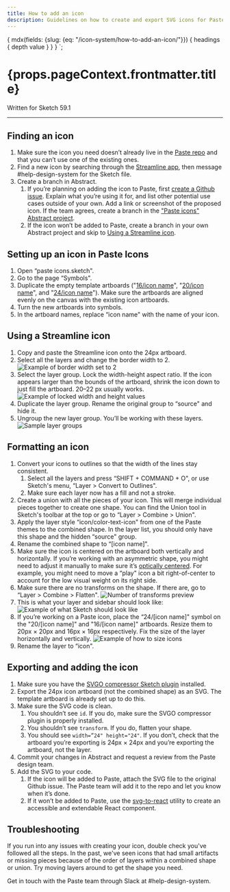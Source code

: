 ```yaml
---
title: How to add an icon
description: Guidelines on how to create and export SVG icons for Paste.
---
```



  {
    mdx(fields: {slug: {eq: "/icon-system/how-to-add-an-icon/"}}) {
      headings {
        depth
        value
      }
    }
  }
`;

<contentwrapper>
<TableOfContents headings={props.data.mdx.headings} />
<content>

<h1>{props.pageContext.frontmatter.title}</h1>
Written for Sketch 59.1

---

## Finding an icon

1. Make sure the icon you need doesn’t already live in the [Paste repo](https://twilio-labs.github.io/paste/?path=/story/overview-icons--list) 
and that you can’t use one of the existing ones.
2. Find a new icon by searching through the [Streamline app](https://app.streamlineicons.com/streamline-regular), 
then message #help-design-system for the Sketch file.
3. Create a branch in Abstract.
    1. If you’re planning on adding the icon to Paste, first [create a Github issue](https://github.com/twilio-labs/paste/issues). 
  Explain what you’re using it for, and list other potential use cases outside of your own. 
  Add a link or screenshot of the proposed icon. If the team agrees, create a branch in 
  the ["Paste icons" Abstract project](https://share.goabstract.com/0bdb9ae0-d1da-4021-80d3-338683d27b42).
    2. If the icon won’t be added to Paste, create a branch in your own Abstract project 
  and skip to [Using a Streamline icon](/icon-system/how-to-add-an-icon#using-a-streamline-icon).


## Setting up an icon in Paste Icons

1. Open “paste icons.sketch".
2. Go to the page “Symbols".
3. Duplicate the empty template artboards ("[16/icon name](https://share.goabstract.com/26080d38-a95a-46b1-a0ad-aa4ddba4abb3)",
"[20/icon name](https://share.goabstract.com/96294d4e-50cc-4c7e-9cb9-b82a045fe970)", and "[24/icon name](https://share.goabstract.com/f51d0d18-67ce-4c02-8c44-5f8d390863d7)"). 
Make sure the artboards are aligned evenly on the canvas with the existing icon artboards.
4. Turn the new artboards into symbols.
5. In the artboard names, replace “icon name" with the name of your icon.


## Using a Streamline icon

1. Copy and paste the Streamline icon onto the 24px artboard.
2. Select all the layers and change the border width to 2.
![Example of border width set to 2](../../assets/images/icon-guide/using-streamline-icons-1.png)
3. Select the layer group. Lock the width-height aspect ratio. If the icon appears 
larger than the bounds of the artboard, shrink the icon down to just fill the 
artboard. 20–22 px usually works.
![Example of locked width and height values](../../assets/images/icon-guide/using-streamline-icons-2.png)
4. Duplicate the layer group. Rename the original group to “source" and hide it.
5. Ungroup the new layer group. You’ll be working with these layers.
![Sample layer groups](../../assets/images/icon-guide/using-streamline-icons-3.png)


## Formatting an icon

1. Convert your icons to outlines so that the width of the lines stay consistent.
    1. Select all the layers and press “SHIFT + COMMAND + O", or use Sketch's menu, “Layer > Convert to Outlines".
    2. Make sure each layer now has a fill and not a stroke.
2. Create a union with all the pieces of your icon. This will merge individual pieces 
together to create one shape. You can find the Union tool in Sketch's toolbar at the 
top or go to “Layer > Combine > Union".
3. Apply the layer style “icon/color-text-icon" from one of the Paste themes to the 
combined shape. In the layer list, you should only have this shape and the hidden 
“source" group.
4. Rename the combined shape to “[icon name]".
5. Make sure the icon is centered on the artboard both vertically and horizontally. 
If you’re working with an asymmetric shape, you might need to adjust it manually to make 
sure it’s [optically centered](https://blog.marvelapp.com/optical-adjustment-logic-vs-designers/). 
For example, you might need to move a “play" icon a bit 
right-of-center to account for the low visual weight on its right side.
6. Make sure there are no transforms on the shape. If there are, go to “Layer > Combine > Flatten".
![Number of transforms preview](../../assets/images/icon-guide/formatting-an-icon-1.png)
7. This is what your layer and sidebar should look like:
![Example of what Sketch should look like](../../assets/images/icon-guide/formatting-an-icon-2.png)
8. If you’re working on a Paste icon, place the “24/[icon name]" symbol on the 
"20/[icon name]" and "16/[icon name]" artboards. Resize them to 20px × 20px and 
16px × 16px respectively. Fix the size of the layer horizontally and vertically.
![Example of how to size icons](../../assets/images/icon-guide/formatting-an-icon-3.png)
9. Rename the layer to “icon".


## Exporting and adding the icon

1. Make sure you have the [SVGO compressor Sketch plugin](https://www.sketch.com/extensions/plugins/svgo-compressor/) installed.
2. Export the 24px icon artboard (not the combined shape) as an SVG. The template artboard 
is already set up to do this.
3. Make sure the SVG code is clean.
    1. You shouldn’t see `id`. If you do, make sure the SVGO compressor plugin is properly installed.
    2. You shouldn’t see `transform`. If you do, flatten your shape.
    3. You should see `width=”24" height="24"`. If you don’t, check that the artboard you’re 
    exporting is 24px × 24px and you’re exporting the artboard, not the layer.
4. Commit your changes in Abstract and request a review from the Paste design team.
5. Add the SVG to your code.
    1. If the icon will be added to Paste, attach the SVG file to the original Github issue. 
    The Paste team will add it to the repo and let you know when it’s done.
    2. If it won’t be added to Paste, use the [svg-to-react](https://github.com/twilio-labs/svg-to-react) 
    utility to create an accessible and extendable React component.


## Troubleshooting

If you run into any issues with creating your icon, double check you've followed 
all the steps. In the past, we've seen icons that had small artifacts or 
missing pieces because of the order of layers within a combined shape 
or union. Try moving layers around to get the shape you need.

Get in touch with the Paste team through Slack at #help-design-system.

</content>

</contentwrapper>
